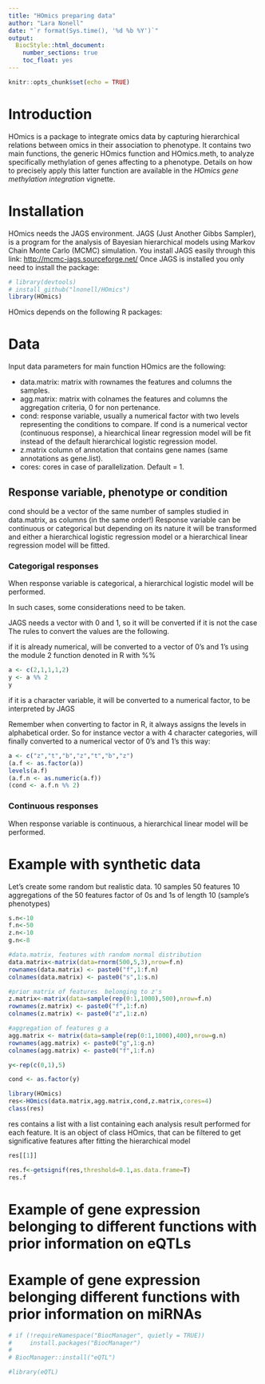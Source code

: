 ```yaml
---
title: "HOmics preparing data"
author: "Lara Nonell"
date: "`r format(Sys.time(), '%d %b %Y')`"
output: 
  BiocStyle::html_document:
    number_sections: true
    toc_float: yes
---
```


```r
knitr::opts_chunk$set(echo = TRUE)
```

# Introduction

HOmics is a package to integrate omics data by capturing hierarchical relations between omics in their association to phenotype. 
It contains two main functions, the generic HOmics function and HOmics.meth, to analyze specifically methylation of genes affecting to a phenotype. Details on how to precisely apply this latter function are available in the *HOmics gene methylation integration* vignette.

# Installation

HOmics needs the JAGS environment. JAGS (Just Another Gibbs Sampler), is a program for the analysis of Bayesian hierarchical models using Markov Chain Monte Carlo (MCMC) simulation.
You install JAGS easily through this link: [http://mcmc-jags.sourceforge.net/](http://mcmc-jags.sourceforge.net/)
Once JAGS is installed you only need to install the package:

```r
# library(devtools)
# install_github("lnonell/HOmics")
library(HOmics)
```

HOmics depends on the following R packages:


# Data

Input data parameters for main function HOmics are the following:

- data.matrix: matrix with rownames the features and columns the samples.
- agg.matrix: matrix with colnames the features and columns the aggregation criteria, 0 for non pertenance.
- cond: response variable, usually a numerical factor with two levels representing the conditions to compare. If cond is a numerical vector (continuous response), a hiearchical linear regression model will be fit instead of the default hierarchical logistic regression model.
- z.matrix column of annotation that contains gene names (same annotations as gene.list). 
- cores: cores in case of parallelization. Default = 1.


## Response variable, phenotype or condition

cond should be a vector of the same number of samples studied in data.matrix, as columns (in the same order!)
Response variable can be continuous or categorical but depending on its nature it will be transformed and either a hierarchical logistic regression model or a hierarchical linear regression model will be fitted.

### Categorigal responses

When response variable is categorical, a hierarchical logistic model will be performed.

In such cases, some considerations need to be taken.

JAGS needs a vector with 0 and 1, so it will be converted if it is not the case
The rules to convert the values are the following.

if it is already numerical, will be converted to a vector of 0's and 1's using the module 2 function denoted in R with %%

```r
a <- c(2,1,1,1,2)
y <- a %% 2
y
```

if it is a character variable, it will be converted to a numerical factor, to be interpreted by JAGS

Remember when converting to factor in R, it always assigns the levels in alphabetical order.
So for instance vector a with 4 character categories, will finally converted to a numerical vector of 0's and 1's this way:

```r
a <- c("z","t","b","z","t","b","z")
(a.f <- as.factor(a))
levels(a.f)
(a.f.n <- as.numeric(a.f))
(cond <- a.f.n %% 2)
```

### Continuous responses

When response variable is continuous, a hierarchical linear model will be performed.

# Example with synthetic data

Let's create some random but realistic data.
10 samples
50 features
10 aggregations of the 50 features
factor of 0s and 1s of length 10 (sample's phenotypes)

```r
s.n<-10
f.n<-50
z.n<-10
g.n<-8

#data.matrix, features with random normal distribution
data.matrix<-matrix(data=rnorm(500,5,3),nrow=f.n)
rownames(data.matrix) <- paste0("f",1:f.n)
colnames(data.matrix) <- paste0("s",1:s.n)

#prior matrix of features  belonging to z's
z.matrix<-matrix(data=sample(rep(0:1,1000),500),nrow=f.n)
rownames(z.matrix) <- paste0("f",1:f.n)
colnames(z.matrix) <- paste0("z",1:z.n)

#aggregation of features g a
agg.matrix <- matrix(data=sample(rep(0:1,1000),400),nrow=g.n)
rownames(agg.matrix) <- paste0("g",1:g.n)
colnames(agg.matrix) <- paste0("f",1:f.n)

y<-rep(c(0,1),5)

cond <- as.factor(y)


```

```r

library(HOmics)
res<-HOmics(data.matrix,agg.matrix,cond,z.matrix,cores=4)
class(res)

```

res contains a list with a list containing each analysis result performed for each feature. It is an object of class HOmics, that can be filtered to get significative features after fitting the hierarchical model

```r

res[[1]]

```


```r

res.f<-getsignif(res,threshold=0.1,as.data.frame=T)
res.f

```

# Example of gene expression belonging to different functions with prior information on eQTLs

# Example of gene expression belonging different functions with prior information on miRNAs

```r
# if (!requireNamespace("BiocManager", quietly = TRUE))
#     install.packages("BiocManager")
# 
# BiocManager::install("eQTL")

#library(eQTL)

```